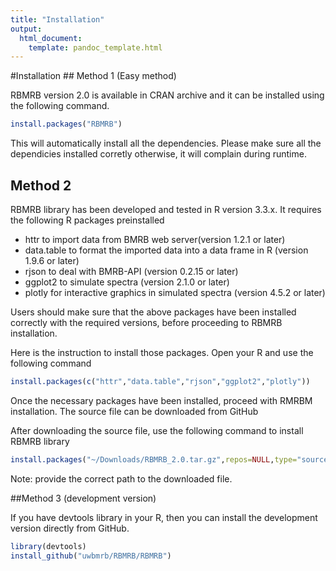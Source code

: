 ```yaml
---
title: "Installation"
output:
  html_document:
    template: pandoc_template.html
---
```


#Installation
## Method 1 (Easy method)

RBMRB version 2.0 is available in CRAN archive and it can be installed using the following command.
```r
install.packages("RBMRB")
```
This will automatically install all the dependencies. Please make sure all the dependicies installed corretly otherwise, it will complain during runtime.

## Method 2

RBMRB library has been developed and tested in R version 3.3.x. It requires the following R packages preinstalled

* httr to import data from BMRB web server(version 1.2.1 or later)
* data.table to format the imported data into a data frame in R (version 1.9.6 or later)
* rjson to deal with BMRB-API (version 0.2.15 or later)
* ggplot2 to simulate spectra (version 2.1.0 or later)
* plotly for interactive graphics in simulated spectra (version 4.5.2 or later)

Users should make sure that the above packages have been installed correctly with the required versions, before proceeding to RBMRB installation.

Here is the instruction to install those packages. Open your R and use the following command
```r
install.packages(c("httr","data.table","rjson","ggplot2","plotly"))
```
Once the necessary packages have been installed, proceed with RMRBM installation. The source file can be downloaded from GitHub

After downloading the source file, use the following command to install RBMRB library

```r
install.packages("~/Downloads/RBMRB_2.0.tar.gz",repos=NULL,type="source")
```
Note: provide the correct path to the downloaded file.

##Method 3 (development version)

If you have devtools library in your R, then you can install the development version directly from GitHub.
```r
library(devtools)
install_github("uwbmrb/RBMRB/RBMRB")
```
